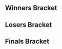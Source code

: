 {{SetGame|melee}}{{tabs static
|name1=Overview
|link1=DX Ranking Session 8
|name2=Bracket
|link2=DX Ranking Session 8/Bracket
|This=2
}}
<!-- Generated with http://tournament-nub.rhcloud.com/toliquipedia name=dx_ranking_8 -->

==Winners Bracket==
{{32DEWBracketA
|r1m1p1=Cyr |r1m1p1flag=fr |r1m1p1score=W |r1m1win=1
|r1m1p2=Bye |r1m1p2flag= |r1m1p2score=-

|r1m2p1=Explodroid |r1m2p1flag= |r1m2p1score=2 |r1m2win=1
|r1m2p2=Eternay |r1m2p2flag= |r1m2p2score=0

|r1m3p1=ben |r1m3p1flag= |r1m3p1score=W |r1m3win=1
|r1m3p2=Bye |r1m3p2flag= |r1m3p2score=-

|r1m4p1=draQ |r1m4p1flag= |r1m4p1score=2 |r1m4win=1
|r1m4p2=Fist |r1m4p2flag= |r1m4p2score=0

|r1m5p1=Kurogane |r1m5p1flag= |r1m5p1score=W |r1m5win=1
|r1m5p2=Bye |r1m5p2flag= |r1m5p2score=-

|r1m6p1=darx |r1m6p1flag= |r1m6p1score=2 |r1m6win=1
|r1m6p2=impade |r1m6p2flag= |r1m6p2score=1

|r1m7p1=Yultan |r1m7p1flag= |r1m7p1score=W |r1m7win=1
|r1m7p2=Bye |r1m7p2flag= |r1m7p2score=-

|r1m8p1=Leman |r1m8p1flag= |r1m8p1score=2 |r1m8win=1
|r1m8p2=MM2 |r1m8p2flag= |r1m8p2score=0

|r1m9p1=BeLia |r1m9p1flag=fr |r1m9p1score=W |r1m9win=1
|r1m9p2=Bye |r1m9p2flag= |r1m9p2score=-

|r1m10p1=Clyde Wuts |r1m10p1flag= |r1m10p1score=2 |r1m10win=1
|r1m10p2=Caellach |r1m10p2flag= |r1m10p2score=0

|r1m11p1=Capitaine de l'amour |r1m11p1flag= |r1m11p1score=W |r1m11win=1
|r1m11p2=Bye |r1m11p2flag= |r1m11p2score=-

|r1m12p1=pute |r1m12p1flag= |r1m12p1score=2 |r1m12win=1
|r1m12p2=Eazy-E |r1m12p2flag= |r1m12p2score=0

|r1m13p1=Charlon |r1m13p1flag=fr |r1m13p1score=W |r1m13win=1
|r1m13p2=Bye |r1m13p2flag= |r1m13p2score=-

|r1m14p1=Jr. |r1m14p1flag= |r1m14p1score=2 |r1m14win=1
|r1m14p2=pachakamakk |r1m14p2flag= |r1m14p2score=1

|r1m15p1=Dero |r1m15p1flag=fr |r1m15p1score=W |r1m15win=1
|r1m15p2=Bye |r1m15p2flag= |r1m15p2score=-

|r1m16p1=Curry |r1m16p1flag= |r1m16p1score=2 |r1m16win=1
|r1m16p2=ShiinHadoken |r1m16p2flag= |r1m16p2score=0

|r2m1p1=Cyr |r2m1p1flag=fr |r2m1p1score=2 |r2m1win=1
|r2m1p2=Explodroid |r2m1p2flag= |r2m1p2score=0

|r2m2p1=ben |r2m2p1flag= |r2m2p1score=2 |r2m2win=1
|r2m2p2=draQ |r2m2p2flag= |r2m2p2score=1

|r2m3p1=Kurogane |r2m3p1flag= |r2m3p1score=2 |r2m3win=1
|r2m3p2=darx |r2m3p2flag= |r2m3p2score=0

|r2m4p1=Yultan |r2m4p1flag= |r2m4p1score=2 |r2m4win=1
|r2m4p2=Leman |r2m4p2flag= |r2m4p2score=0

|r2m5p1=BeLia |r2m5p1flag=fr |r2m5p1score=2 |r2m5win=1
|r2m5p2=Clyde Wuts |r2m5p2flag= |r2m5p2score=0

|r2m6p1=Capitaine de l'amour |r2m6p1flag= |r2m6p1score=2 |r2m6win=1
|r2m6p2=pute |r2m6p2flag= |r2m6p2score=0

|r2m7p1=Charlon |r2m7p1flag=fr |r2m7p1score=2 |r2m7win=1
|r2m7p2=Jr. |r2m7p2flag= |r2m7p2score=0

|r2m8p1=Dero |r2m8p1flag=fr |r2m8p1score=2 |r2m8win=1
|r2m8p2=Curry |r2m8p2flag= |r2m8p2score=0

|r3m1p1=Cyr |r3m1p1flag=fr |r3m1p1score=2 |r3m1win=1
|r3m1p2=ben |r3m1p2flag= |r3m1p2score=0

|r3m2p1=Kurogane |r3m2p1flag= |r3m2p1score=2 |r3m2win=1
|r3m2p2=Yultan |r3m2p2flag= |r3m2p2score=0

|r3m3p1=BeLia |r3m3p1flag=fr |r3m3p1score=2 |r3m3win=1
|r3m3p2=Capitaine de l'amour |r3m3p2flag= |r3m3p2score=0

|r3m4p1=Charlon |r3m4p1flag=fr |r3m4p1score=2 |r3m4win=1
|r3m4p2=Dero |r3m4p2flag=fr |r3m4p2score=1

|r4m1p1=Cyr |r4m1p1flag=fr |r4m1p1score=3 |r4m1win=1
|r4m1p2=Kurogane |r4m1p2flag= |r4m1p2score=0

|r4m2p1=BeLia |r4m2p1flag=fr |r4m2p1score=1 |r4m2win=2
|r4m2p2=Charlon |r4m2p2flag=fr |r4m2p2score=3
}}

==Losers Bracket==
{{32DELBracketA
|l1m1p1=Bye |l1m1p1flag= |l1m1p1score=- |l1m1win=2
|l1m1p2=Eternay |l1m1p2flag= |l1m1p2score=W

|l1m2p1=Bye |l1m2p1flag= |l1m2p1score=- |l1m2win=2
|l1m2p2=Fist |l1m2p2flag= |l1m2p2score=W

|l1m3p1=Bye |l1m3p1flag= |l1m3p1score=- |l1m3win=2
|l1m3p2=impade |l1m3p2flag= |l1m3p2score=W

|l1m4p1=Bye |l1m4p1flag= |l1m4p1score=- |l1m4win=2
|l1m4p2=MM2 |l1m4p2flag= |l1m4p2score=W

|l1m5p1=Bye |l1m5p1flag= |l1m5p1score=- |l1m5win=2
|l1m5p2=Caellach |l1m5p2flag= |l1m5p2score=W

|l1m6p1=Bye |l1m6p1flag= |l1m6p1score=- |l1m6win=2
|l1m6p2=Eazy-E |l1m6p2flag= |l1m6p2score=W

|l1m7p1=Bye |l1m7p1flag= |l1m7p1score=- |l1m7win=2
|l1m7p2=pachakamakk |l1m7p2flag= |l1m7p2score=W

|l1m8p1=Bye |l1m8p1flag= |l1m8p1score=- |l1m8win=2
|l1m8p2=ShiinHadoken |l1m8p2flag= |l1m8p2score=W

|l2m1p1=Curry |l2m1p1flag= |l2m1p1score=2 |l2m1win=1
|l2m1p2=Eternay |l2m1p2flag= |l2m1p2score=1

|l2m2p1=Jr. |l2m2p1flag= |l2m2p1score=0 |l2m2win=2
|l2m2p2=Fist |l2m2p2flag= |l2m2p2score=2

|l2m3p1=pute |l2m3p1flag= |l2m3p1score=2 |l2m3win=1
|l2m3p2=impade |l2m3p2flag= |l2m3p2score=0

|l2m4p1=Clyde Wuts |l2m4p1flag= |l2m4p1score=2 |l2m4win=1
|l2m4p2=MM2 |l2m4p2flag= |l2m4p2score=1

|l2m5p1=Leman |l2m5p1flag= |l2m5p1score=2 |l2m5win=1
|l2m5p2=Caellach |l2m5p2flag= |l2m5p2score=0

|l2m6p1=darx |l2m6p1flag= |l2m6p1score=2 |l2m6win=1
|l2m6p2=Eazy-E |l2m6p2flag= |l2m6p2score=1

|l2m7p1=draQ |l2m7p1flag= |l2m7p1score=2 |l2m7win=1
|l2m7p2=pachakamakk |l2m7p2flag= |l2m7p2score=0

|l2m8p1=Explodroid |l2m8p1flag= |l2m8p1score=2 |l2m8win=1
|l2m8p2=ShiinHadoken |l2m8p2flag= |l2m8p2score=0

|l3m1p1=Curry |l3m1p1flag= |l3m1p1score=2 |l3m1win=1
|l3m1p2=Fist |l3m1p2flag= |l3m1p2score=0

|l3m2p1=pute |l3m2p1flag= |l3m2p1score=2 |l3m2win=1
|l3m2p2=Clyde Wuts |l3m2p2flag= |l3m2p2score=0

|l3m3p1=Leman |l3m3p1flag= |l3m3p1score=2 |l3m3win=1
|l3m3p2=darx |l3m3p2flag= |l3m3p2score=0

|l3m4p1=draQ |l3m4p1flag= |l3m4p1score=2 |l3m4win=1
|l3m4p2=Explodroid |l3m4p2flag= |l3m4p2score=0

|l4m1p1=Yultan |l4m1p1flag= |l4m1p1score=2 |l4m1win=1
|l4m1p2=Curry |l4m1p2flag= |l4m1p2score=1

|l4m2p1=ben |l4m2p1flag= |l4m2p1score=2 |l4m2win=1
|l4m2p2=pute |l4m2p2flag= |l4m2p2score=0

|l4m3p1=Dero |l4m3p1flag=fr |l4m3p1score=2 |l4m3win=1
|l4m3p2=Leman |l4m3p2flag= |l4m3p2score=0

|l4m4p1=Capitaine de l'amour |l4m4p1flag= |l4m4p1score=2 |l4m4win=1
|l4m4p2=draQ |l4m4p2flag= |l4m4p2score=1

|l5m1p1=Yultan |l5m1p1flag= |l5m1p1score=0 |l5m1win=2
|l5m1p2=ben |l5m1p2flag= |l5m1p2score=2

|l5m2p1=Dero |l5m2p1flag=fr |l5m2p1score=2 |l5m2win=1
|l5m2p2=Capitaine de l'amour |l5m2p2flag= |l5m2p2score=0

|l6m1p1=BeLia |l6m1p1flag=fr |l6m1p1score=3 |l6m1win=1
|l6m1p2=ben |l6m1p2flag= |l6m1p2score=0

|l6m2p1=Kurogane |l6m2p1flag= |l6m2p1score=0 |l6m2win=2
|l6m2p2=Dero |l6m2p2flag=fr |l6m2p2score=3
}}
<onlyinclude>
==Finals Bracket==
{{DEFinalBracket
<!-- FROM WINNERS -->
|r1m1p1=Cyr |r1m1p1flag=fr |r1m1p1score=3 |r1m1win=1
|r1m1p2=Charlon |r1m1p2flag=fr |r1m1p2score=0

<!-- FROM LOSERS -->
|l1m1p1=BeLia |l1m1p1flag=fr |l1m1p1score=3 |l1m1win=1
|l1m1p2=Dero |l1m1p2flag=fr |l1m1p2score=1

<!-- LOSERS FINALS -->
|r2m1p1=Charlon |r2m1p1flag=fr |r2m1p1score=3 |r2m1win=1
|r2m1p2=BeLia |r2m1p2flag=fr |r2m1p2score=1

<!-- GRAND FINALS -->
|r3m1p1=Cyr |r3m1p1flag=fr |r3m1p1score=3 |r3m1win=1
|r3m1p2=Charlon |r3m1p2flag=fr |r3m1p2score=0
}}
</onlyinclude>
